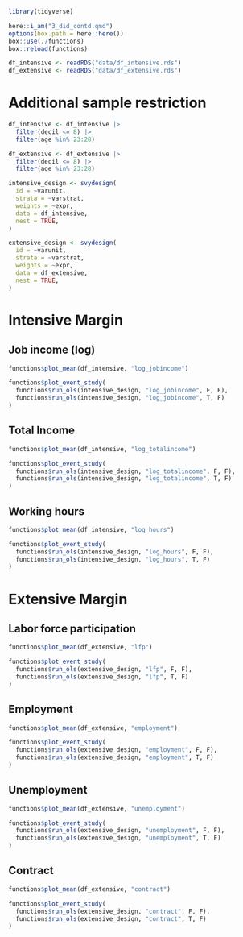 ```r
library(tidyverse)

here::i_am("3_did_contd.qmd")
options(box.path = here::here())
box::use(./functions)
box::reload(functions)

df_intensive <- readRDS("data/df_intensive.rds")
df_extensive <- readRDS("data/df_extensive.rds")
```

# Additional sample restriction

```r
df_intensive <- df_intensive |> 
  filter(decil <= 8) |> 
  filter(age %in% 23:28)

df_extensive <- df_extensive |> 
  filter(decil <= 8) |> 
  filter(age %in% 23:28)

```
```r
intensive_design <- svydesign(
  id = ~varunit, 
  strata = ~varstrat, 
  weights = ~expr, 
  data = df_intensive, 
  nest = TRUE, 
)

extensive_design <- svydesign(
  id = ~varunit, 
  strata = ~varstrat, 
  weights = ~expr, 
  data = df_extensive, 
  nest = TRUE,
)


```

# Intensive Margin

## Job income (log)

```r
functions$plot_mean(df_intensive, "log_jobincome")
```


```r
functions$plot_event_study(
  functions$run_ols(intensive_design, "log_jobincome", F, F), 
  functions$run_ols(intensive_design, "log_jobincome", T, F)
)
```



## Total Income

```r
functions$plot_mean(df_intensive, "log_totalincome")
```


```r
functions$plot_event_study(
  functions$run_ols(intensive_design, "log_totalincome", F, F), 
  functions$run_ols(intensive_design, "log_totalincome", T, F)
)
```




## Working hours

```r
functions$plot_mean(df_intensive, "log_hours")
```

```r
functions$plot_event_study(
  functions$run_ols(intensive_design, "log_hours", F, F),
  functions$run_ols(intensive_design, "log_hours", T, F)
)
```



# Extensive Margin

## Labor force participation

```r
functions$plot_mean(df_extensive, "lfp")
```

```r
functions$plot_event_study(
  functions$run_ols(extensive_design, "lfp", F, F),
  functions$run_ols(extensive_design, "lfp", T, F)
)
```



## Employment

```r
functions$plot_mean(df_extensive, "employment")
```

```r
functions$plot_event_study(
  functions$run_ols(extensive_design, "employment", F, F),
  functions$run_ols(extensive_design, "employment", T, F)
)
```



## Unemployment

```r
functions$plot_mean(df_extensive, "unemployment")
```

```r
functions$plot_event_study(
  functions$run_ols(extensive_design, "unemployment", F, F),
  functions$run_ols(extensive_design, "unemployment", T, F)
)
```



## Contract

```r
functions$plot_mean(df_extensive, "contract")
```


```r
functions$plot_event_study(
  functions$run_ols(extensive_design, "contract", F, F), 
  functions$run_ols(extensive_design, "contract", T, F)
)
```

